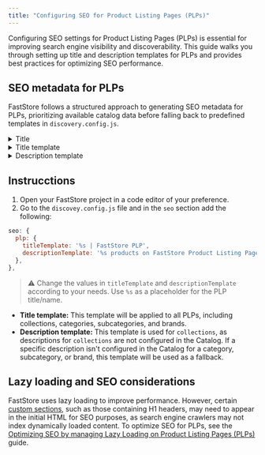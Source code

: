 ```yaml
---
title: "Configuring SEO for Product Listing Pages (PLPs)"
---
```


Configuring SEO settings for Product Listing Pages (PLPs) is essential for improving search engine visibility and discoverability. This guide walks you through setting up title and description templates for PLPs and provides best practices for optimizing SEO performance.

## SEO metadata for PLPs

FastStore follows a structured approach to generating SEO metadata for PLPs, prioritizing available catalog data before falling back to predefined templates in `discovery.config.js`.

<details>
<summary>Title</summary>

```mermaid
graph LR
A[Checks the Catalog for PLP's title] --> B{Is there a title in the Catalog?};
B -- Yes --> C[Uses the title from the Catalog];
B -- No --> D[Checks the Catalog for PLP's name];
D --> E{Is there a name in the Catalog?};
E -- Yes --> F[Uses the name from the Catalog];
E -- No --> G[Checks 'discovery.config.js' file];
G --> H[Uses general SEO title];
C --> I[Displays Title];
F --> I;
H --> I;
```

</details>

<details>
<summary>Title template</summary>

```mermaid
graph LR
A[Checks for a template configured in 'discovery.config.js' in the 'seo' section] --> B{Is there a title template?};
B -- Yes --> C[Displays Title using the template];
B -- No --> D[Uses the generic title template from the 'seo' object in 'discovery.config.js'.];
D --> C;
```

</details>

<details>
<summary>Description template</summary>

```mermaid
graph LR
A[Checks the Catalog for the PLP's description] --> B{Is there a description in the Catalog?};
B -- Yes --> C[Uses the description from the Catalog];
B -- No --> D[Checks the PLP description template in the 'plp' property of 'discovery.config.js'];
D --> E{Is there a PLP description template?};
E -- Yes --> F[Uses the PLP description template using the PLP title in it];
E -- No --> G[Uses the generic description template in the 'seo' object of 'discovery.config.js'];
C --> H[Displays Description];
F --> H;
G --> H;
```

</details>

## Instrucctions

1. Open your FastStore project in a code editor of your preference.
2. Go to the `discovey.config.js` file and in the `seo` section add the following:

  ```discovery.config.js
  seo: {
    plp: {
      titleTemplate: '%s | FastStore PLP',
      descriptionTemplate: '%s products on FastStore Product Listing Page',
    },
  },

  ```

  > ⚠ Change the values in `titleTemplate` and `descriptionTemplate` according to your needs. Use `%s` as a placeholder for the PLP title/name.

  - **Title template:** This template will be applied to all PLPs, including collections, categories, subcategories, and brands.
  - **Description template:** This template is used for `collections`, as descriptions for `collections` are not configured in the Catalog. If a specific description isn't configured in the Catalog for a category, subcategory, or brand, this template will be used as a fallback.

## Lazy loading and SEO considerations

FastStore uses lazy loading to improve performance. However, certain [custom sections](https://developers.vtex.com/docs/guides/faststore/building-sections-creating-a-new-section), such as those containing H1 headers, may need to appear in the initial HTML for SEO purposes, as search engine crawlers may not index dynamically loaded content. To optimize SEO for PLPs, see the [Optimizing SEO by managing Lazy Loading on Product Listing Pages (PLPs)](https://developers.vtex.com/docs/guides/faststore/managing-performance-optimizing-seo-by-managing-lazy-loading-on-plp) guide.